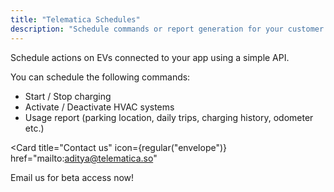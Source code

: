 ```yaml
---
title: "Telematica Schedules"
description: "Schedule commands or report generation for your customer vehicles"
---
```


Schedule actions on EVs connected to your app using a simple API.

You can schedule the following commands:

- Start / Stop charging
- Activate / Deactivate HVAC systems
- Usage report (parking location, daily trips, charging history, odometer etc.)

<Card
  title="Contact us"
  icon={regular("envelope")}
  href="mailto:aditya@telematica.so"
>
  Email us for beta access now!
</Card>
